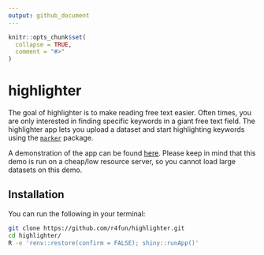 ```yaml
---
output: github_document
---
```


<!-- README.md is generated from README.Rmd. Please edit that file -->

```r
knitr::opts_chunk$set(
  collapse = TRUE,
  comment = "#>"
)
```

# highlighter

<!-- badges: start -->
<!-- badges: end -->

The goal of highlighter is to make reading free text easier. Often times, you are only interested in finding specific keywords in a giant free text field. The highlighter app lets you upload a dataset and start highlighting keywords using the [`marker`](https://github.com/JohnCoene/marker) package.

A demonstration of the app can be found [here](https://tylerlittlefield.com/shiny/tyler/highlighter/). Please keep in mind that this demo is run on a cheap/low resource server, so you cannot load large datasets on this demo.

## Installation

You can run the following in your terminal:

```zsh
git clone https://github.com/r4fun/highlighter.git
cd highlighter/
R -e 'renv::restore(confirm = FALSE); shiny::runApp()'
```
